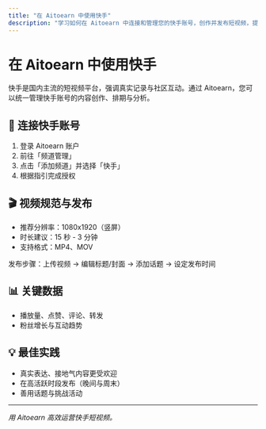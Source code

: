 ```yaml
---
title: "在 Aitoearn 中使用快手"
description: "学习如何在 Aitoearn 中连接和管理您的快手账号，创作并发布短视频，提升账号影响力。"
---
```


# 在 Aitoearn 中使用快手

快手是国内主流的短视频平台，强调真实记录与社区互动。通过 Aitoearn，您可以统一管理快手账号的内容创作、排期与分析。

## 🔗 连接快手账号
1. 登录 Aitoearn 账户
2. 前往「频道管理」
3. 点击「添加频道」并选择「快手」
4. 根据指引完成授权

## 🎬 视频规范与发布
- 推荐分辨率：1080x1920（竖屏）
- 时长建议：15 秒 - 3 分钟
- 支持格式：MP4、MOV

发布步骤：上传视频 → 编辑标题/封面 → 添加话题 → 设定发布时间

## 📊 关键数据
- 播放量、点赞、评论、转发
- 粉丝增长与互动趋势

## 💡 最佳实践
- 真实表达、接地气内容更受欢迎
- 在高活跃时段发布（晚间与周末）
- 善用话题与挑战活动

---

*用 Aitoearn 高效运营快手短视频。*
